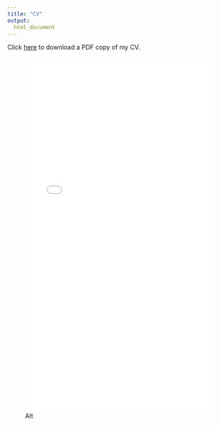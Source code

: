 ```yaml
---
title: "CV"
output: 
  html_document
---
```


Click [here](./files/williamson_cv.pdf) to download a PDF copy of my CV. 

![Alt](./files/williamson_cv.pdf){width=100% height=800}